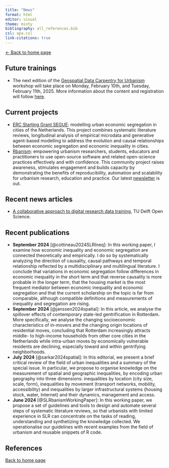 ```yaml
---
title: "News"
format: html
editor: visual
theme: minty 
bibliography: all_references.bib 
csl: apa.csl
link-citations: true
---
```


[\<- Back to home page](http://clementinecttn.github.io/)

## Future trainings

-   The next edition of the [Geospatial Data Carpentry for Urbanism]() workshop will take place on Monday, February 10th, and Tuesday, February 11th, 2025. More information about the content and registration will follow [here](https://www.tudelft.nl/en/library/research-data-management/r/training-events/training-for-researchers/geospatial-data-carpentry-for-urbanism).


## Current projects

-   [ERC Starting Grant SEGUE](http://www.erc-segue.nl): modelling urban economic segregation in cities of the Netherlands. This project combines systematic literature reviews, longitudinal analysis of empirical microdata and generative agent-based modelling to address the evolution and causal relationships between economic segregation and economic inequality in cities.
-   [Rbanism](http://rbanism.org): empowering urbanism researchers, students, educators and practitioners to use open-source software and related open-science practices effectively and with confidence. This community project raises awareness, stimulates engagement and builds capacity by demonstrating the benefits of reproducibility, automation and scalability for urbanism research, education and practice. Our latest [newsletter](https://bqe9v.r.sp1-brevo.net/mk/mr/sh/OycXxko2a8zXNsWUMmAf5ocI/IPZYg1rPaiha) is out.


## Recent news articles

-   [A collaborative approach to digital research data training](https://www.tudelft.nl/en/open-science/articles-tu-delft/a-collaborative-approach-to-digital-research-data-training), TU Delft Open Science.

## Recent publications

-   **September 2024** [@cottineau2024SLRIneq]: In this working paper, I examine how economic inequality and economic segregation are connected theoretically and empirically. I do so by systematically analyzing the direction of causality, causal pathways and temporal relationship reflected by a multidisciplinary and multilingual literature. I conclude that variations in economic segregation follow differences in economic inequality in the short term and that reverse causality is more probable in the longer term, that the housing market is the most frequent mediator between economic inequality and economic segregation and that the current scholarship on the topic is far from comparable, although compatible definitions and measurements of inequality and segregation are rising.
-   **September 2024** [@janssen2024spatial]: In this article, we analyse the spillover effects of contemporary state-led gentrification in Rotterdam. More specifically, we analyse the changing socioeconomic characteristics of in-movers and the changing origin locations of residential moves, concluding that Rotterdam increasingly attracts middle- to high-income households from other core cities in the Netherlands while intra-urban moves by economically vulnerable residents are declining, especially toward and within gentrifying neighborhoods. 
-   **July 2024** [@sarkar2024spatial]: In this editorial, we present a brief critical review of the field of urban inequalities and a summary of the special issue. In particular, we propose to organise knowledge on the measurement of spatial and geographic inequalities, by encoding urban geography into three dimensions: inequalities by location (city size, scale, form), inequalities by movement (transport networks, mobility, accessibility) and inequalities by larger infrastructural systems (housing stock, water, Internet) and their dynamics, management and access.
-   **June 2024** [@SLRbanismWorkingPaper]: In this working paper, we propose a set of guidelines and tools to design and automate several steps of systematic literature reviews, so that urbanists with limited experience in SLR can concentrate on the tasks of reading, understanding and synthetizing the knowledge collected. We operationalise our guidelines with recent examples from the field of urbanism and reusable snippets of R code.


## References

::: {#refs}
:::

[Back to home page](http://clementinecttn.github.io/)
